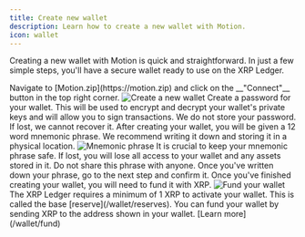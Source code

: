 ```yaml
---
title: Create new wallet
description: Learn how to create a new wallet with Motion.
icon: wallet
---
```


Creating a new wallet with Motion is quick and straightforward. In just a few simple steps, you'll have a secure wallet ready to use on the XRP Ledger.

<Steps>
  <Step title="Set your password">
    Navigate to [Motion.zip](https://motion.zip) and click on the __"Connect"__
    button in the top right corner.
    <Frame>
      <img src="/images/wallet/create-wallet.png" alt="Create a new wallet" />
    </Frame>
    Create a password for your wallet. This will be used to encrypt and decrypt
    your wallet's private keys and will allow you to sign transactions. We do
    not store your password. If lost, we cannot recover it.
  </Step>
  <Step title="Secure your wallet">
    After creating your wallet, you will be given a 12 word mnemonic phrase. We
    recommend writing it down and storing it in a physical location.
    <Frame>
      <img src="/images/wallet/mnemonic-phrase.png" alt="Mnemonic phrase" />
    </Frame>
    <Warning>
      It is crucial to keep your mnemonic phrase safe. If lost, you will lose
      all access to your wallet and any assets stored in it. Do not share this
      phrase with anyone.
    </Warning>
    Once you've written down your phrase, go to the next step and confirm it.
  </Step>
  <Step title="Find your wallet">
    Once you've finished creating your wallet, you will need to fund it with
    XRP.
    <Frame>
      <img src="/images/wallet/fund.png" alt="Fund your wallet" />
    </Frame>
    The XRP Ledger requires a minimum of 1 XRP to activate your wallet. This is
    called the base [reserve](/wallet/reserves). You can fund your wallet by
    sending XRP to the address shown in your wallet. [Learn more](/wallet/fund)
  </Step>
</Steps>
